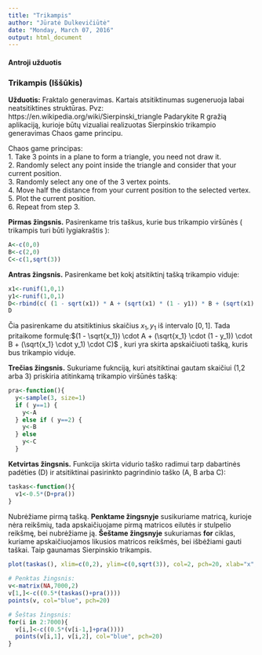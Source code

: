 ```yaml
---
title: "Trikampis"
author: "Jūratė Dulkevičiūtė"
date: "Monday, March 07, 2016"
output: html_document
---
```


#### Antroji užduotis

### Trikampis (Iššūkis)

**Užduotis:** Fraktalo generavimas. Kartais atsitiktinumas sugeneruoja labai neatsitiktines struktūras. Pvz: https://en.wikipedia.org/wiki/Sierpinski_triangle Padarykite R gražią aplikaciją, kurioje būtų vizualiai realizuotas Sierpinskio trikampio generavimas Chaos game principu.

Chaos game principas:   
1. Take 3 points in a plane to form a triangle, you need not draw it.  
2. Randomly select any point inside the triangle and consider that your current position.  
3. Randomly select any one of the 3 vertex points.  
4. Move half the distance from your current position to the selected vertex.  
5. Plot the current position.  
6. Repeat from step 3.  

**Pirmas žingsnis.** Pasirenkame tris taškus, kurie bus trikampio viršūnės ( trikampis turi būti lygiakraštis ):
```r
A<-c(0,0)
B<-c(2,0)
C<-c(1,sqrt(3))
```

**Antras žingsnis.** Pasirenkame bet kokį atsitiktinį tašką trikampio viduje:
```r
x1<-runif(1,0,1)
y1<-runif(1,0,1)
D<-rbind(c( (1 - sqrt(x1)) * A + (sqrt(x1) * (1 - y1)) * B + (sqrt(x1) * y1) * C))
D
```
Čia pasirenkame du atsitiktinius skaičius $x_1,y_1$ iš intervalo $[0,1]$. Tada pritaikome formulę:$(1 -  \sqrt{x_1}) \cdot A + (\sqrt{x_1} \cdot (1 - y_1)) \cdot B + (\sqrt{x_1} \cdot y_1) \cdot C)$ , kuri yra skirta apskaičiuoti tašką, kuris bus trikampio viduje.

  
**Trečias žingsnis.** Sukuriame fuknciją, kuri atsitiktinai gautam skaičiui (1,2 arba 3) priskiria atitinkamą trikampio viršūnės tašką:
```r
pra<-function(){
  y<-sample(3, size=1)
  if ( y==1) {
    y<-A
  } else if ( y==2) {
    y<-B
  } else 
    y<-C
  }
```


**Ketvirtas žingsnis.** Funkcija skirta vidurio taško radimui tarp dabartinės padėties (D) ir atsitiktinai pasirinkto pagrindinio taško (A, B arba C):
```r
taskas<-function(){ 
  v1<-0.5*(D+pra())  
}
```


Nubrėžiame pirmą tašką. **Penktame žingsnyje** susikuriame matricą, kurioje nėra reikšmių, tada apskaičiuojame pirmą matricos eilutės ir stulpelio reikšmę, bei nubrėžiame ją. 
**Šeštame žingsnyje** sukuriamas **for** ciklas, kuriame apskaičiuojamos likusios matricos reikšmės, bei išbėžiami gauti taškai. Taip gaunamas Sierpinskio trikampis.
```r
plot(taskas(), xlim=c(0,2), ylim=c(0,sqrt(3)), col=2, pch=20, xlab="x", ylab="y", main="Sierpinskio trikampis")
 
# Penktas žingsnis:
v<-matrix(NA,7000,2)
v[1,]<-c((0.5*(taskas()+pra())))
points(v, col="blue", pch=20)

# Šeštas žingsnis:
for(i in 2:7000){
  v[i,]<-c((0.5*(v[i-1,]+pra())))
  points(v[i,1], v[i,2], col="blue", pch=20)
}
```


